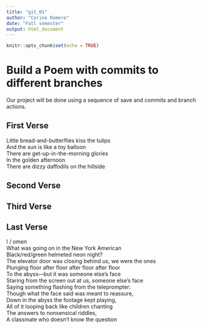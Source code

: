 ```yaml
---
title: "git_01"
author: "Corine Romero"
date: "Fall semester"
output: html_document
---
```


```r
knitr::opts_chunk$set(echo = TRUE)
```
# Build a Poem with commits to different branches
Our project will be done using a sequence of save and commits and branch actions.
<!-- Do not modify or change any text in "!--" bracketed areas such as this --- these are instructions to
you, if you change any of this the git program will notice it and compromise your git merging strategy !-->

## First Verse 
Little bread-and-butterflies kiss the tulips  
And the sun is like a toy balloon  
There are get-up-in-the-morning glories  
In the golden afternoon  
There are dizzy daffodils on the hillside  
<!--Put the first five lines of a poem by Lewis Carrol in this section!-->

## Second Verse  
<!--Put the first five lines of a poem by Robert Frost here!-->

## Third Verse
<!--Put the first two verses of The Walrus and the Carpenter here!-->

## Last Verse
I / omen  
What was going on in the New York American  
Black/red/green helmeted neon night?  
The elevator door was closing behind us, we were the ones  
Plunging floor after floor after floor after floor     
To the abyss—but it was someone else’s face  
Staring from the screen out at us, someone else’s face  
Saying something flashing from the teleprompter:  
Though what the face said was meant to reassure,  
Down in the abyss the footage kept playing,  
All of it looping back like children chanting  
The answers to nonsensical riddles,    
A classmate who doesn’t know the question
<!--Put a short poem of your choice 8-20 lines,here!-->
